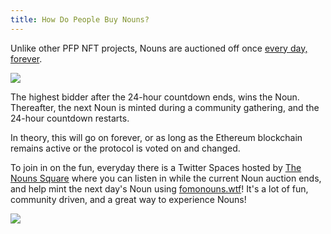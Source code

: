 ```yaml
---
title: How Do People Buy Nouns?
---
```


Unlike other PFP NFT projects, Nouns are auctioned off once [every day, forever](http://www.nouns.wtf).

![](/assets/nouns-auction-example.png)

The highest bidder after the 24-hour countdown ends, wins the Noun. Thereafter, the next Noun is minted during a community gathering, and the 24-hour countdown restarts.

In theory, this will go on forever, or as long as the Ethereum blockchain remains active or the protocol is voted on and changed.&#x20;

To join in on the fun, everyday there is a Twitter Spaces hosted by [The Nouns Square](https://twitter.com/thenounsquare) where you can listen in while the current Noun auction ends, and help mint the next day's Noun using [fomonouns.wtf](https://fomonouns.wtf/)! It's a lot of fun, community driven, and a great way to experience Nouns!

![](/assets/nounsquare-twitter.png)
